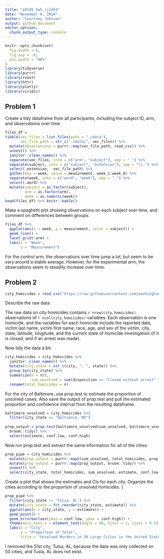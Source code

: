```yaml
---
title: "p8105_hw5_cj2493"
date: "November 6, 2018"
author: "Courtney Johnson"
output: github_document
editor_options: 
  chunk_output_type: console
---
```


```r
knitr::opts_chunk$set(
  fig.width = 6,
  fig.asp = .6,
  out.width = "90%"
)
library(tidyverse)
library(purrr)
library(rvest)
library(httr)
library(plotly)
library(viridis)
```

## Problem 1

Create a tidy dataframe from all participants, including the subject ID, arm, and observations over time.

```r
files_df = 
tibble(vec_files = list.files(path = "./data"), 
       vec_file_path = str_c("./data/", vec_files)) %>%
  mutate(observations = purrr::map(vec_file_path, read_csv)) %>%
  unnest() %>%
  janitor::clean_names() %>%
  separate(vec_files, into = c("arm", "subject"), sep = "_") %>%
  separate(subject, into = c("subject", "extension"), sep = "\\.") %>%
  select(-extension, -vec_file_path) %>%
  gather(key = week, value = measurement, week_1:week_8) %>%
  separate(week, into = c("word", "week"), sep = "_") %>%
  select(-word) %>%
  mutate(subject = as.factor(subject),
         arm = as.factor(arm),
         week = as.numeric(week)) 
head(files_df) %>% knitr::kable()
```

Make a spaghetti plot showing observations on each subject over time, and comment on differences between groups.

```r
files_df %>%
  ggplot(aes(x = week, y = measurement, color = subject)) +
  geom_line() +
  facet_grid(~arm) +
  labs(x = "Week",
       y = "Measurement")
```

For the control arm, the observations over time jump a lot, but seem to be vary around a stable average. However, for the experimental arm, the observations seem to steadily increase over time. 

## Problem 2

```r
city_homicides = read_csv("https://raw.githubusercontent.com/washingtonpost/data-homicides/master/homicide-data.csv") 
```

Describe the raw data:

The raw data on city homicides contains `r nrow(city_homicides)` observations of `r ncol(city_homicides)` variables. Each observation is one homicide, and the variables for each homicide include the reported date, victim last name, victim first name, race, age, and sex of the victim, city, state, latitude, longitude, and the current state of homicide investigation (if it is closed, and if an arrest was made).

Now tidy the data a bit:

```r
city_homicides = city_homicides %>%
  janitor::clean_names() %>%
  mutate(city_state = str_c(city, ", ", state)) %>%
  group_by(city_state) %>% 
  summarize(n = n(),
            sum_unsolved = sum(disposition == "Closed without arrest" | disposition == "Open/No arrest")) %>%
  rename(total_homicides = n)
```

For the city of Baltimore, use prop.test to estimate the proportion of unsolved cases. Also save the output of prop.test and pull the estimated proportion and confidence interval from the resulting dataframe.

```r
baltimore_unsolved = city_homicides %>%
  filter(city_state == "Baltimore, MD")
 
prop_output = prop.test(baltimore_unsolved$sum_unsolved, baltimore_unsolved$total_homicides) %>%
  broom::tidy() %>%
  select(estimate, conf.low, conf.high)
```

Now run prop.test and extract the same information for all of the cities:

```r
prop_pipe = city_homicides %>%
  mutate(prop_output = purrr::map2(sum_unsolved, total_homicides, prop.test)) %>%
  mutate(prop_output = purrr::map(prop_output, broom::tidy)) %>%
  unnest() %>%
  select(city_state, total_homicides, sum_unsolved, estimate, conf.low, conf.high)
```

Create a plot that shows the estimates and CIs for each city. Organize the cities according to the proportion of unsolved homicides. (

```r
prop_pipe %>%
  filter(city_state != "Tulsa, AL") %>%
  mutate(city_state = fct_reorder(city_state, estimate)) %>%
  ggplot(aes(x = city_state, y = estimate)) +
  geom_point() +
  geom_errorbar(aes(ymin = conf.low, ymax = conf.high)) +
  theme(axis.text.x = element_text(angle = 90, hjust = 1, vjust = 0.5)) +
  labs(x = "City", 
       y = "Proportion of Total",
       title = "Unsolved Murders in 50 Large Cities in the United States")
```


I removed the 51st city, Tulsa, AL, because the data was only collected on 50 cities, and Tusla, AL does not exist.
